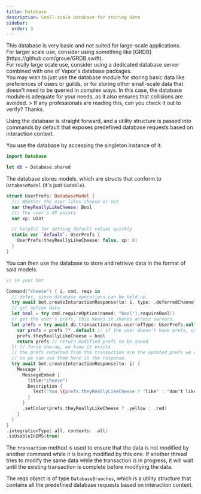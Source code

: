 ```yaml
---
title: Database
description: Small-scale database for storing data
sidebar:
  order: 3
---
```


<Aside type="danger">
  This database is very basic and not suited for large-scale applications.<br />
  For larger scale use, consider using something like [GRDB](https://github.com/groue/GRDB.swift).<br />
  For really large scale use, consider using a dedicated database server combined with one of Vapor's database packages.
</Aside>

<Aside type="note">
You may wish to just use the database module for storing basic data like preferences of users or guilds, 
or for storing other small-scale data that doesn't need to be queried in complex ways. In this case,
the database module is adequate for your needs, as it also ensures that collisions are avoided.
> If any professionals are reading this, can you check it out to verify? Thanks.

</Aside>

Using the database is straight forward, and a utility structure is passed into commands by default that 
exposes predefined database requests based on interaction context.

You use the database by accessing the singleton instance of it.

```swift
import Database

let db = Database.shared
```

The database stores models, which are structs that conform to `DatabaseModel` (it's just `Codable`).

```swift
struct UserPrefs: DatabaseModel {
  /// Whether the user likes cheese or not
  var theyReallyLikeCheese: Bool
  /// The user's XP points
  var xp: UInt

  // helpful for setting default values quickly
  static var `default`: UserPrefs { 
    UserPrefs(theyReallyLikeCheese: false, xp: 0)
  }
}
```

You can then use the database to store and retrieve data in the format of said models.

```swift
// in your bot

Command("cheese") { i, cmd, reqs in
  // defer, since database operations can be held up
  try await bot.createInteractionResponse(to: i, type: .deferredChannelMessageWithSource())
  // get option data
  let bool = try cmd.requireOption(named: "bool").requireBool()
  // get the user's prefs, this means it shares across servers.
  let prefs = try await db.transaction(reqs.user(ofType: UserPrefs.self)) { prefs in
    var prefs = prefs ?? .default // if the user doesn't have prefs, use default
    prefs.theyReallyLikeCheese = bool
    return prefs // return modified prefs to be saved
  }! // force unwrap, we know it exists
  // the prefs returned from the transaction are the updated prefs we returned from the closure
  // so we can use them here in the response.
  try await bot.createInteractionResponse(to: i) {
    Message {
      MessageEmbed {
        Title("Cheese")
        Description {
          Text("You \(prefs.theyReallyLikeCheese ? "like" : "don't like") cheese.")
        }
      }
      .setColor(prefs.theyReallyLikeCheese ? .yellow : .red)
    }
  }
}
.integrationType(.all, contexts: .all)
.isUsableInDMS(true)
```

The `transaction` method is used to ensure that the data is not modified by another command while it is being modified by this one.
If another thread tries to modify the same data while the transaction is in progress, it will wait until the existing transaction is complete before modifying the data.

The reqs object is of type `DatabaseBranches`, which is a utility structure that contains all the predefined database requests based on interaction context.